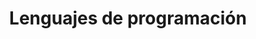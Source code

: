---
id: '1cf98397-f7fa-809d-b32f-fe2f362bc442'
title: 'Lenguajes de programación'
folder: 'LDP'
folder_color: 'pink'
profesor(s): 'Benites Toledo, Pedro de Lima Salomón '
tags:
  - Python
banner: '/blog/series/1cf98397-f7fa-809d-b32f-fe2f362bc442/banner.webp'
thumb: '/blog/series/1cf98397-f7fa-809d-b32f-fe2f362bc442/thumb.webp'
image_width: 50
image_height: 36
image_hash: 'U06bZ7yBWSyY%1WBo#of:$oft7ax~CX7s.jZ'
image_blur: 'radial-gradient(at 0 0,#424e53,#00000000 50%),radial-gradient(at 33% 0,#404a4e,#00000000 50%),radial-gradient(at 67% 0,#3f494f,#00000000 50%),radial-gradient(at 100% 0,#404a51,#00000000 50%),radial-gradient(at 0 50%,#344a51,#00000000 50%),radial-gradient(at 33% 50%,#33464d,#00000000 50%),radial-gradient(at 67% 50%,#34474f,#00000000 50%),radial-gradient(at 100% 50%,#334750,#00000000 50%),radial-gradient(at 0 100%,#3c4d53,#00000000 50%),radial-gradient(at 33% 100%,#3a4a50,#00000000 50%),radial-gradient(at 67% 100%,#3a4a52,#00000000 50%),radial-gradient(at 100% 100%,#3a4a53,#00000000 50%)'
created_time: '2025-04-08T00:34:00.000Z'
last_edited_time: '2025-05-04T23:43:00.000Z'
---